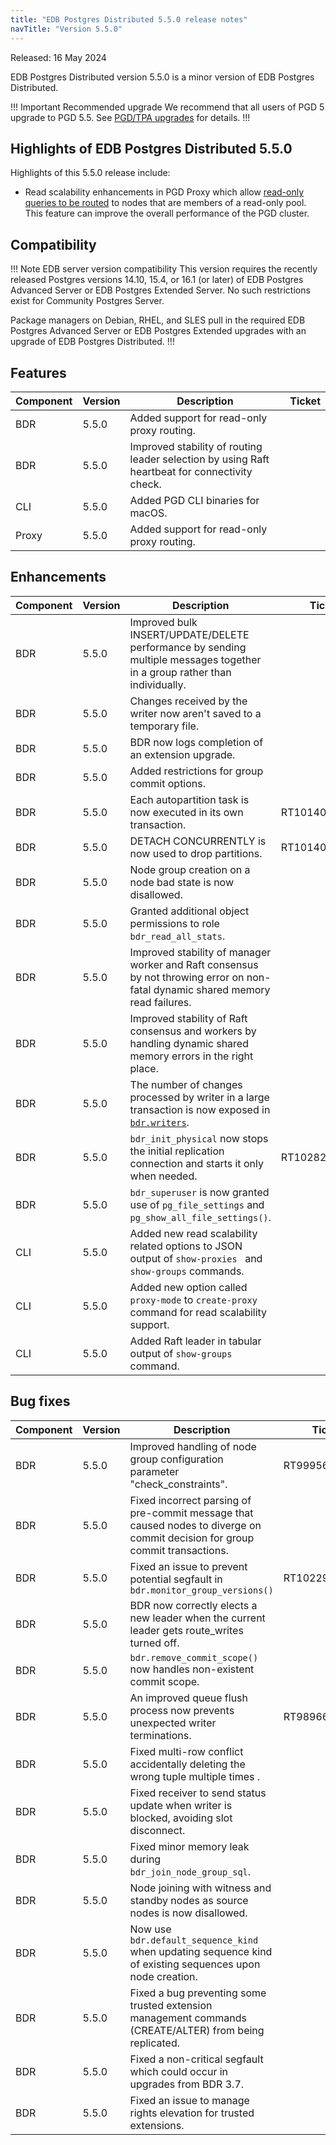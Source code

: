```yaml
---
title: "EDB Postgres Distributed 5.5.0 release notes"
navTitle: "Version 5.5.0"
---
```


Released: 16 May 2024

EDB Postgres Distributed version 5.5.0 is a minor version of EDB Postgres Distributed.

!!! Important Recommended upgrade
We recommend that all users of PGD 5 upgrade to PGD 5.5. See [PGD/TPA upgrades](../upgrades/tpa_overview) for details.
!!!


## Highlights of EDB Postgres Distributed 5.5.0

Highlights of this 5.5.0 release include:

* Read scalability enhancements in PGD Proxy which allow [read-only queries to be routed](/pgd/latest/routing/readonly/) to nodes that are members of a read-only pool. This feature can improve the overall performance of the PGD cluster.

## Compatibility

!!! Note EDB server version compatibility
This version requires the recently released Postgres versions 14.10, 15.4,
or 16.1 (or later) of EDB Postgres Advanced Server or EDB Postgres Extended
Server. No such restrictions exist for Community Postgres Server.

Package managers on Debian, RHEL, and SLES pull in the required EDB Postgres
Advanced Server or EDB Postgres Extended upgrades with an upgrade of EDB
Postgres Distributed.
!!!

## Features

| Component | Version | Description                                                                                    | Ticket |
|-----------|---------|------------------------------------------------------------------------------------------------|--------|
| BDR       | 5.5.0   | Added support for read-only proxy routing.                                                     |        |
| BDR       | 5.5.0   | Improved stability of routing leader selection by using Raft heartbeat for connectivity check. |        |
| CLI       | 5.5.0   | Added PGD CLI binaries for macOS.                                                              |        |
| Proxy     | 5.5.0   | Added support for read-only proxy routing.                                                     |        |


## Enhancements

| Component | Version | Description                                                                                                                                            | Ticket         |
|-----------|---------|--------------------------------------------------------------------------------------------------------------------------------------------------------|----------------|
| BDR       | 5.5.0   | Improved bulk INSERT/UPDATE/DELETE performance by sending multiple messages together in a group rather than individually.                              |                |
| BDR       | 5.5.0   | Changes received by the writer now aren't saved to a temporary file.                                                                                   |                |
| BDR       | 5.5.0   | BDR now logs completion of an extension upgrade.                                                                                                       |                |
| BDR       | 5.5.0   | Added restrictions for group commit options.                                                                                                           |                |
| BDR       | 5.5.0   | Each autopartition task is now executed in its own transaction.                                                                                        | RT101407/35476 |
| BDR       | 5.5.0   | DETACH CONCURRENTLY is now used to drop partitions.                                                                                                    | RT101407/35476 |
| BDR       | 5.5.0   | Node group creation on a node bad state is now disallowed.                                                                                             |                |
| BDR       | 5.5.0   | Granted additional object permissions to role `bdr_read_all_stats`.                                                                                    |                |
| BDR       | 5.5.0   | Improved stability of manager worker and Raft consensus by not throwing error on non-fatal dynamic shared memory read failures.                         |                |
| BDR       | 5.5.0   | Improved stability of Raft consensus and workers by handling dynamic shared memory errors in the right place.                                          |                |
| BDR       | 5.5.0   | The number of changes processed by writer in a large transaction is now exposed in [`bdr.writers`](/pgd/latest/reference/catalogs-visible#bdrwriters). |                |
| BDR       | 5.5.0   | `bdr_init_physical` now stops the initial replication connection and starts it only when needed.                                                       | RT102828/35305 |
| BDR       | 5.5.0   | `bdr_superuser` is now granted use of `pg_file_settings` and `pg_show_all_file_settings()`.                                                            |                |
| CLI       | 5.5.0   | Added new read scalability related options to JSON output of `show-proxies ` and `show-groups` commands.                                               |                |
| CLI       | 5.5.0   | Added new option called `proxy-mode` to `create-proxy` command for read scalability support.                                                           |                |
| CLI       | 5.5.0   | Added Raft leader in tabular output of `show-groups` command.                                                                                          |                |


## Bug fixes

| Component | Version | Description                                                                                                                  | Ticket         |
|-----------|---------|------------------------------------------------------------------------------------------------------------------------------|----------------|
| BDR       | 5.5.0   | Improved handling of node group configuration parameter "check_constraints".                                                 | RT99956/31896  |
| BDR       | 5.5.0   | Fixed incorrect parsing of pre-commit message that caused nodes to diverge on commit decision for group commit transactions. |                |
| BDR       | 5.5.0   | Fixed an issue to prevent potential segfault in `bdr.monitor_group_versions()`                                                                 | RT102290/34051 |
| BDR       | 5.5.0   | BDR now correctly elects a new leader when the current leader gets route_writes turned off.                                  |                |
| BDR       | 5.5.0   | `bdr.remove_commit_scope()` now handles non-existent commit scope.                                                           |                |
| BDR       | 5.5.0   | An improved queue flush process now prevents unexpected writer terminations.                                                 | RT98966/35447  |
| BDR       | 5.5.0   | Fixed multi-row conflict accidentally deleting the wrong tuple multiple times  .                                             |                |
| BDR       | 5.5.0   | Fixed receiver to send status update when writer is blocked, avoiding slot disconnect.                                       |                |
| BDR       | 5.5.0   | Fixed minor memory leak during `bdr_join_node_group_sql`.                                                                      |                |
| BDR       | 5.5.0   | Node joining with witness and standby nodes as source nodes is now disallowed.                                               |                |
| BDR       | 5.5.0   | Now use `bdr.default_sequence_kind` when updating sequence kind of existing sequences upon node creation.                        |                |
| BDR       | 5.5.0   | Fixed a bug preventing some trusted extension management commands (CREATE/ALTER) from being replicated.                      |                |
| BDR       | 5.5.0   | Fixed a non-critical segfault which could occur in upgrades from BDR 3.7.                                                    |                |
| BDR       | 5.5.0   | Fixed an issue to manage rights elevation for trusted extensions.                                                                              |                |
